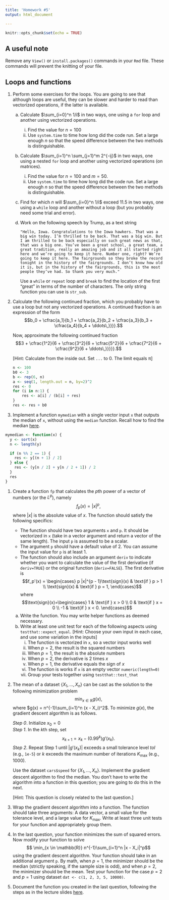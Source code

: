 ```yaml
---
title: 'Homework #5'
output: html_document

---
```


```r
knitr::opts_chunk$set(echo = TRUE)
```

## A useful note
Remove any `View()` or `install.packages()` commands in your `Rmd` file. These commands will prevent the knitting of your file. 

## Loops and functions

1. Perform some exercises for the loops. You are going to see that although loops are useful, they can be slower and harder to read than vectorized operations, if the latter is available.
    a. Calculate $\sum_{i=0}^n 1/i$ in two ways, one using a `for` loop and another using vectorized operations. 
        i. Find the value for $n=100$
        i. Use `system.time` to time how long did the code run. Set a large enough $n$ so that the speed difference between the two methods is distinguishable. 
    a. Calculate $\sum_{i=1}^n \sum_{j=1}^m 2^{-ij}$ in two ways, one using a nested `for` loop and another using vectorized operations (on matrices). 
        i. Find the value for $n=100$ and $m=50$.
        i. Use `system.time` to time how long did the code run. Set a large enough $n$ so that the speed difference between the two methods is distinguishable.     
    b. Find for which $n$ will $\sum_{i=0}^n 1/i$ exceed 11.5 in two ways, one using a `while` loop and another without a loop (but you probably need some trial and error).
    c. Work on the following speech by Trump, as a text string
        
        ```
        "Hello, Iowa. Congratulations to the Iowa hawkers. That was a big win today. I’m thrilled to be back. That was a big win. But I am thrilled to be back especially on such great news as that, that was a big one. You’ve been a great school, a great team, a great tradition, really an amazing job and it all started right here and we’re going to keep it here. Number one, right? We’re going to keep it here. The fairgrounds so they broke the record tonight in the history of the fairgrounds. I don’t know how old it is, but in the history of the fairgrounds, this is the most people they’ve had. So thank you very much."
        ```
        
        Use a `while` or `repeat` loop and `break` to find the location of the first "great" in terms of the number of characters. The only string function you can use is `str_sub`.

1. Calculate the following continued fraction, which you probably have to use a loop but not any vectorized operations. A continued fraction is an expression of the form
$$b_0 + \cfrac{a_1}{b_1 + \cfrac{a_2}{b_2 + \cfrac{a_3}{b_3 + \cfrac{a_4}{b_4 + \ddots\,}}}}.$$

    Now, approximate the following continued fraction
    $$3 + \cfrac{1^2}{6 + \cfrac{3^2}{6 + \cfrac{5^2}{6 + \cfrac{7^2}{6 + \cfrac{9^2}{6 + \ddots\,}}}}}.$$
    
    [Hint: Calculate from the inside out. Set `...` to 0. The limit equals π]
    
    ```r
    n <- 100
    b0 <- 3
    b <- rep(6, n)
    a <- seq(1, length.out = n, by=2)^2
    res <- 0
    for (i in n:1) {
        res <- a[i] / (b[i] + res)
    }
    res <- res + b0
    ```

1. Implement a function `mymedian` with a single vector input `x` that outputs the median of `x`, without using the `median` function. Recall how to find the median [here](https://en.wikipedia.org/wiki/Median#/media/File:Finding_the_median.png).

```r
mymedian <- function(x) {
  y <- sort(x)
  n <- length(y)

  if (n %% 2 == 1) {
    res <- y[(n + 1) / 2]
  } else {
    res <- (y[n / 2] + y[n / 2 + 1]) / 2
  }
  res
}
```

1. Create a function `fp` that calculates the $p$th power of a vector of numbers (or the $L^p$), namely
$$f_p(x) = |x|^p,$$
where $|x|$ is the absolute value of $x$. The function should satisfy the following specifics:

    - The function should have two arguments `x` and `p`. It should be vectorized in `x` (take in a vector argument and return a vector of the same length). The input `p` is assumed to be a scalar.
    - The argument `p` should have a default value of 2. You can assume the input value for `p` is at least 1.
    - The function should also include an argument `deriv` to indicate whether you want to calculate the value of the first derivative (if `deriv=TRUE`) or the original function (`deriv=FALSE`). 
    The first derivative is
    $$f_p'(x) = \begin{cases} 
                 p |x|^{p - 1}\text{sign}(x) & \text{if } p > 1 \\
                 \text{sign}(x) & \text{if } p = 1,
                 \end{cases}$$
    where
    $$\text{sign}(x)=\begin{cases}
    1 & \text{if } x > 0 \\
    0 & \text{if } x = 0 \\
    -1 & \text{if } x < 0. 
    \end{cases}$$

    a. Write the function. You may write helper functions as deemed necessary.
    a. Write at least one unit test for each of the following aspects using `testthat::expect_equal`. [Hint: Choose your own input in each case, and use some variation in the inputs]
        i. The function is vectorized in `x`, so a vector input works well
        i. When $p=2$, the result is the squared numbers
        i. When $p=1$, the result is the absolute numbers
        i. When $p=2$, the derivative is 2 times $x$
        i. When $p=1$, the derivative equals the sign of $x$
        i. The function is works if `x` is an empty vector `numeric(length=0)`
        i. Group your tests together using `testthat::test_that`

1. The mean of a dataset $\{X_1,\dots, X_n\}$ can be cast as the solution to the following minimization problem
$$  \min_{x \in \mathbb{R}} g(x),$$ 
where $g(x) = n^{-1}\sum_{i=1}^n (x - X_i)^2$.
To minimize $g(x)$, the gradient descent algorithm is as follows.

    *Step 0*. Initialize $x_0 = 0$</br>
    *Step 1*. In the $k$th step, set
    $$x_{k+1} = x_{k} - (0.99^{k})g'(x_{k}).$$
    *Step 2*. Repeat Step 1 until $|g'(x_{k})|$ exceeds a small tolerance level $tol$ (e.g., `1e-5`) or $k$ exceeds the maximum number of iterations $K_\max$ (e.g., 1000).
    
    Use the dataset `cars$speed` for $\{X_1,\dots, X_n\}$. Implement the gradient descent algorithm to find the median. You don't have to write the algorithm into a function in this question; you are going to do this in the next.
    
    [Hint: This question is closely related to the last question.]

1. Wrap the gradient descent algorithm into a function. The function should take three arguments: A data vector, a small value for the tolerance level, and a large value for $K_\max$. Write at least three unit tests for your function and appropriately group them.

1. In the last question, your function minimizes the sum of squared errors. 
Now modify your function to solve 
$$ \min_{x \in \mathbb{R}} n^{-1}\sum_{i=1}^n |x - X_i|^p$$ 
using the gradient descent algorithm.
Your function should take in an additional argument `p`. By math, when $p=1$, the minimizer should be the median (strictly speaking, if the sample size is odd), and when $p=2$, the minimizer should be the mean. Test your function for the case $p=2$ and $p=1$ using dataset `dat <- c(1, 2, 3, 5, 10000)`. 

1. Document the function you created in the last question, following the steps as in the lecture slides [here](../slides/02_02_functions.html#16).

